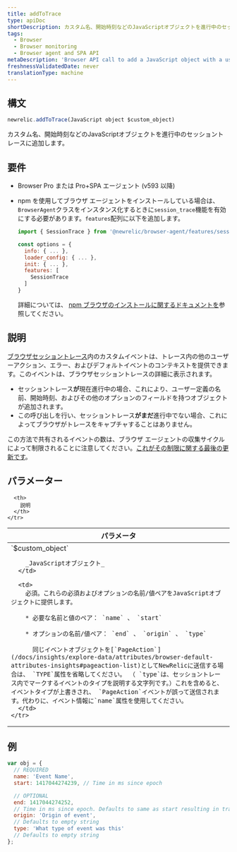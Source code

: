 ```yaml
---
title: addToTrace
type: apiDoc
shortDescription: カスタム名、開始時刻などのJavaScriptオブジェクトを進行中のセッショントレースに追加します。
tags:
  - Browser
  - Browser monitoring
  - Browser agent and SPA API
metaDescription: 'Browser API call to add a JavaScript object with a user-defined name, start time, etc. to a session trace already in progress.'
freshnessValidatedDate: never
translationType: machine
---
```


## 構文

```js
newrelic.addToTrace(JavaScript object $custom_object)
```

カスタム名、開始時刻などのJavaScriptオブジェクトを進行中のセッショントレースに追加します。

## 要件

* Browser Pro または Pro+SPA エージェント (v593 以降)

* npm を使用してブラウザ エージェントをインストールしている場合は、 `BrowserAgent`クラスをインスタンス化するときに`session_trace`機能を有効にする必要があります。`features`配列に以下を追加します。

  ```js
  import { SessionTrace } from '@newrelic/browser-agent/features/session_trace';

  const options = {
    info: { ... },
    loader_config: { ... },
    init: { ... },
    features: [
      SessionTrace
    ]
  }
  ```

  詳細については、 [npm ブラウザのインストールに関するドキュメントを](https://www.npmjs.com/package/@newrelic/browser-agent#new-relic-browser-agent)参照してください。

## 説明

[ブラウザセッショントレース](/docs/browser/new-relic-browser/browser-pro-features/session-traces-exploring-webpages-life-cycle)内のカスタムイベントは、トレース内の他のユーザーアクション、エラー、およびデフォルトイベントのコンテキストを提供できます。このイベントは、ブラウザセッショントレースの詳細に表示されます。

* セッショントレース**が**現在進行中の場合、これにより、ユーザー定義の名前、開始時刻、およびその他のオプションのフィールドを持つオブジェクトが追加されます。
* この呼び出しを行い、セッショントレース**がまだ**進行中でない場合、これによってブラウザがトレースをキャプチャすることはありません。

この方法で共有されるイベントの数は、ブラウザ エージェントの収集サイクルによって制限されることに注意してください。[これがその制限に関する最後の更新です](/docs/release-notes/new-relic-browser-release-notes/browser-agent-release-notes/browser-agent-v1026/#:~:text=Adjusted%20PageAction%20limits,events%20per%20harvest)。

## パラメーター

<table>
  <thead>
    <tr>
      <th width="25%">
        パラメータ
      </th>

      <th>
        説明
      </th>
    </tr>
  </thead>

  <tbody>
    <tr>
      <td>
        `$custom_object`

        _JavaScriptオブジェクト_
      </td>

      <td>
        必須。これらの必須およびオプションの名前/値ペアをJavaScriptオブジェクトに提供します。

        * 必要な名前と値のペア： `name` 、 `start`

        * オプションの名前/値ペア： `end` 、 `origin` 、 `type`

          同じイベントオブジェクトを[`PageAction`](/docs/insights/explore-data/attributes/browser-default-attributes-insights#pageaction-list)としてNewRelicに送信する場合は、 `TYPE`属性を省略してください。 （ `type`は、セッショントレース内でマークするイベントのタイプを説明する文字列です。）これを含めると、イベントタイプが上書きされ、 `PageAction`イベントが誤って送信されます。代わりに、イベント情報に`name`属性を使用してください。
      </td>
    </tr>
  </tbody>
</table>

## 例

```js
var obj = {
  // REQUIRED
  name: 'Event Name',
  start: 1417044274239, // Time in ms since epoch

  // OPTIONAL
  end: 1417044274252,
  // Time in ms since epoch. Defaults to same as start resulting in trace object with a duration of zero.
  origin: 'Origin of event',
  // Defaults to empty string
  type: 'What type of event was this'
  // Defaults to empty string
};
```